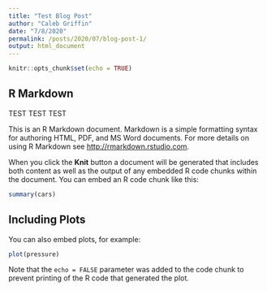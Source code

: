 ---
title: "Test Blog Post"
author: "Caleb Griffin"
date: "7/8/2020"
permalink: /posts/2020/07/blog-post-1/
output: html_document
---

```{r setup, include=FALSE}
knitr::opts_chunk$set(echo = TRUE)
```

## R Markdown

TEST TEST TEST

This is an R Markdown document. Markdown is a simple formatting syntax for authoring HTML, PDF, and MS Word documents. For more details on using R Markdown see <http://rmarkdown.rstudio.com>.

When you click the **Knit** button a document will be generated that includes both content as well as the output of any embedded R code chunks within the document. You can embed an R code chunk like this:

```{r cars}
summary(cars)
```

## Including Plots

You can also embed plots, for example:

```{r pressure, echo=FALSE}
plot(pressure)
```

Note that the `echo = FALSE` parameter was added to the code chunk to prevent printing of the R code that generated the plot.
